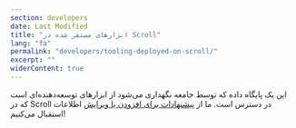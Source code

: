 ```yaml
---
section: developers  
date: Last Modified  
title: "ابزارهای مستقر شده در Scroll"  
lang: "fa"  
permalink: "developers/tooling-deployed-on-scroll/"  
excerpt: ""  
widerContent: true  
---
```



این یک پایگاه داده که توسط جامعه نگهداری می‌شود از ابزارهای توسعه‌دهنده‌ای است که در Scroll در دسترس است. ما از [پیشنهادات برای افزودن یا ویرایش](https://github.com/scroll-tech/scroll-documentation?tab=readme-ov-file#tooling-on-scroll) اطلاعات استقبال می‌کنیم!

<Aside type="danger" title="محصولات زیر توسط Scroll آزمایش یا تأیید نشده‌اند"></Aside>

<Tooling>  
</Tooling>